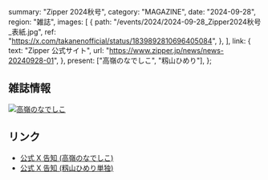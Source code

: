   summary: "Zipper 2024秋号",
  category: "MAGAZINE",
  date: "2024-09-28",
  region: "雑誌",
  images: [
    {
      path: "/events/2024/2024-09-28_Zipper2024秋号_表紙.jpg",
      ref: "https://x.com/takanenofficial/status/1839892810696405084",
    },
  ],
  link: {
    text: "Zipper 公式サイト",
    url: "https://www.zipper.jp/news/news-20240928-01",
  },
  present: ["高嶺のなでしこ", "籾山ひめり"],
};

## 雑誌情報

[![高嶺のなでしこ](/events/2024/2024-09-28_Zipper2024秋号_高嶺のなでしこ.jpg)](/events/2024/2024-09-28_Zipper2024秋号_高嶺のなでしこ.jpg)

## リンク

- [公式 X 告知 (高嶺のなでしこ)](https://x.com/takanenofficial/status/1839892810696405084)
- [公式 X 告知 (籾山ひめり単独)](https://x.com/takanenofficial/status/1839892835648340436)
